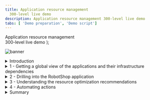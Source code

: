 ```yaml
---
title: Application resource management
  300-level live demo
description: Application resource management 300-level live demo
tabs: [ 'Demo preparation', 'Demo script']
---
```


  <span>
    Application resource management<br/> 300-level live demo
  </span> );

![banner](./images/ARM-GitHub-script-banner-12-15-21.jpg)

<span id="top"></span>

<details>
<summary>Introduction</summary>
<br/>

In this growing digital economy, the application is the business. Application performance, therefore, is one of highest CIO priorities.

<br/>

Home Robots Inc. is a fully digital company selling innovative "household chores" robots globally via its RobotShop online marketplace. Clients browse and purchase through RobotShop's microservices-based cloud native app. Promotions and other marketing events, however, generate unpredictable load patterns. This often results in poor application performance and bad customer experiences. Without full stack visibility, IT Ops teams tend to either over or under-provision resources based on best guesses - which is highly inefficient, costly and risky.

<br/>

In this demo, I'll show you how IBM Turbonomic, a solution based on Application Resource Management, helps SREs and IT Ops teams proactively assure application performance and operational efficiency across their mission critical deployments. We will:

<br/>
• See how Turbonomic stitches together a full-stack view from business applications to their supporting infrastructure <br/>
• Examine the resource optimization recommendations generated by AI-based platform analytics <br/>
• Demonstrate how to automate execution of platform-derived 'actions' <br/>

<br/>

**Note**: This demo will be focus on application resource management in private clouds. 

<br/>

**[Go to top](#top)**

</details>

<details>

<summary>1 - Getting a global view of the applications and their infrastructure dependencies</summary>

<br/>

| **1.1** | **Ingest data from observability platforms and other sources** |
| :--- | :--- |
| **Narration** | Turbonomic requires configuration and operational performance data to make resource optimization recommendations. The more data the better.<br/><br/>The RobotShop application is being observed by Instana. Turbonomic ingests data from Instana and builds a common data model to stitch together a graphical view of the application and its resource dependencies. In the Turbonomic nomenclature, this is called the 'Supply Chain'. |
| **Action** &nbsp; 1.1.1 | Click **Settings** (1) and select **Target Configurations** (2). Select **Instana** (3). <br/> <br/> <img src="https://raw.githubusercontent.com/ibm-garage-tsa/platinum-demos/master/src/pages/300-watson-aiops-application-resource-management/images/target-configurations.jpg" width="500" /> |

| **1.2** | **Examine the global supply chain** |
| :--- | :--- |
| **Narration** | The global supply chain models the dynamic relationship of the managed application and its dependent infrastructure layers. |
| **Action** &nbsp; 1.2.0 | Log in to the Turbonomic instance and click the home **On** button (1) in the upper left corner. **Note**: the next six steps will refer to the below graphic.<br/><br/><img src="https://raw.githubusercontent.com/ibm-garage-tsa/platinum-demos/master/src/pages/300-watson-aiops-application-resource-management/images/global-supply-chain-6.jpg" width="800" /> |
| **Action** &nbsp; 1.2.1 | Hover over the **Business Application** entity (1), which shows the business applications that Turbonomic is aware of. The color of each circle reflects the current health of the entities: red represents performance recommendations, yellow represents efficiency recommendations, and green is healthy. |
| **Action** &nbsp; 1.2.2 | Hover over the **Business Transaction** entity (2), which shows logical business functions that an end-user would execute (such as a purchase or add-to-cart). Business applications are composed of these business transactions. |
| **Action** &nbsp; 1.2.3 | Hover over the **Service** entity (3). A service is basically a REST endpoint. Transactions use the services. |
| **Action** &nbsp; 1.2.4 | Hover over the **Application Component** entity (4). Services are hosted and executed in an application component, like a JVM.
| **Action** &nbsp; 1.2.5 | Hover over the **Container** (5). Application components run on a container platform like Kubernetes. |
| **Action** &nbsp; 1.2.6 | Hover over the **Virtual Machine** entity (6). Application platforms are hosted in virtualized environments like vSphere. |

| **1.3** | **Explore the top business applications** view |
| :--- | :--- |
| **Narration** | Turbonomic displays the applications in order of risk. &nbsp; &nbsp; &nbsp; &nbsp; &nbsp; &nbsp; &nbsp; &nbsp; &nbsp; &nbsp; &nbsp; &nbsp; &nbsp; &nbsp; &nbsp; &nbsp; &nbsp; &nbsp; &nbsp; |
| **Action** &nbsp; 1.3.1 | Click the **Business Applications** entity. &nbsp; &nbsp; &nbsp; &nbsp; &nbsp; &nbsp; &nbsp; &nbsp; &nbsp; &nbsp; &nbsp; &nbsp; &nbsp; &nbsp; &nbsp; &nbsp; &nbsp; &nbsp; &nbsp;<br/><br/> <img src="https://raw.githubusercontent.com/ibm-garage-tsa/platinum-demos/master/src/pages/300-watson-aiops-application-resource-management/images/RobotShop-SLO-Violation-5.jpg" width="800" /> |
| **Narration** | We see that RobotShop currently has an SLO violation - response time is up.&nbsp; &nbsp; &nbsp; &nbsp; &nbsp; &nbsp; &nbsp; &nbsp; &nbsp; &nbsp; &nbsp; &nbsp; &nbsp; &nbsp; &nbsp; &nbsp; &nbsp; &nbsp; &nbsp; <br/><br/>The Application Resource Health bar indicates that there are some critical performance issues as well as some areas to improve efficiency. &nbsp; &nbsp; &nbsp; &nbsp; &nbsp; &nbsp; &nbsp; &nbsp; &nbsp; &nbsp; &nbsp; &nbsp; &nbsp; &nbsp; &nbsp; &nbsp; &nbsp; &nbsp; &nbsp; &nbsp; &nbsp; &nbsp; &nbsp; &nbsp; &nbsp; &nbsp; &nbsp; &nbsp; &nbsp; &nbsp; &nbsp; &nbsp; &nbsp; &nbsp; &nbsp; &nbsp; &nbsp; &nbsp;<br/>The Actions button automates the recommended actions directly from Turbonomic. |

<br/>

**[Go to top](#top)**

</details>

<details>

<summary>2 - Drilling into the RobotShop application</summary>

<br/>

| **2.1** | **Examine RobotShop resource dependencies** |
| :--- | :--- |
| **Narration** | Now that we have a broad understanding of the global view, let's examine the health of RobotShop. This is called 'scoping'. |
| **Action** &nbsp; 2.1.1 | Click the **RobotShop** link to scope to RobotShop.<br/><br/> <img src="https://raw.githubusercontent.com/ibm-garage-tsa/platinum-demos/master/src/pages/300-watson-aiops-application-resource-management/images/2021-12-16_23-44-25.png" width="800" /> |
| **Action** &nbsp; 2.1.2 | Notice that we are scoped to RobotShop, with data coming from Instana. <br/><br/> <img src="https://raw.githubusercontent.com/ibm-garage-tsa/platinum-demos/master/src/pages/300-watson-aiops-application-resource-management/images/RobotShop-Supply-Chain.jpg" width="800" /> |
| **Narration** | The supply chain is scoped to RobotShop, and the charts provide a quick view of RobotShop's overall operating health.<br/><br/>Since RobotShop is a Kubernetes-based cloud native application, all the entities in the supply chain are specific to a container infrastructure. |
| **Action** &nbsp; 2.1.3 | On the **Pending Actions** chart, click **Show All**.<br/> <br/> <img src="https://raw.githubusercontent.com/ibm-garage-tsa/platinum-demos/master/src/pages/300-watson-aiops-application-resource-management/images/pending-actions-show-all-6.png" width="800" /> |
| **Narration** | The Turbonomic engine performs an ongoing (real time) holistic analysis of the environment, generating actions that you can take to resolve and avoid emerging problems. <br/><br/>Here we see container resize actions, categorized as 'performance' and 'efficiency' actions. These are displayed for you to either investigate further or execute manually.<br/><br/>Container resize up actions are typically performance-centric actions that are driven to resolve an underlying resource congestion issue. Container resize down actions are typically efficiency-centric actions that are pointing to a resource optimization opportunity, likely a consequence of resource over-provisioning. |
| **Action** &nbsp; 2.1.4 | On the **Action Center** panel, select **Workload Controller** (1), then select the **cart** service (2), and  click **Details** (3). <br/> <br/> <img src="https://raw.githubusercontent.com/ibm-garage-tsa/platinum-demos/master/src/pages/300-watson-aiops-application-resource-management/images/Effciency-Ratings-Expand-Actions-5.jpg" width="800" /> |

<br/>

**[Go to top](#top)**

</details>

<details>

<summary>3 - Understanding the resource optimization recommendations </summary>

<br/>

| **3.1** | **Analyze a performance recommendation** |
| :--- | :--- |
| **Narration** | Let's explore one of the performance recommendations in more detail. |
| **Action** &nbsp; 3.1.1 | On the **Action Details** page, click **Expand Details** to inspect the rationale behind the recommendations.<br/> <br/><img src="https://raw.githubusercontent.com/ibm-garage-tsa/platinum-demos/master/src/pages/300-watson-aiops-application-resource-management/images/Expand-Performance-Action-Details.png" width="800" /> |
| **Narration** | The graphs show an imminent congestion for the RobotShop card pod, based on the a percentile analysis from the last 30 days observation period. RobotShop will make three types of recommendations: (list three). Turbonomic recommends upsizing the existing memory from 100 MB to 228 MB. The analysis shows that if this action is taken, it will result in a reduction of memory utilization from 82% to 36%. This memory upsizing will mitigate the detected risk of congestion for memory resources. |
| **Action** &nbsp; 3.1.2 | Review the **performance action** details.<br/> <br/> <img src="https://raw.githubusercontent.com/ibm-garage-tsa/platinum-demos/master/src/pages/300-watson-aiops-application-resource-management/images/performance-action-details.png" width="800" /> |

| **3.2** | **Analyze an efficiency recommendation** |
| :--- | :--- |
| **Narration** | When the architect initially does sizing, the values are based on best guesses and taking a safer path - typically resulting in the over-provisioning of resources. There is often opportunity to reclaim unused expensive resources and save costs. |
| **Action** &nbsp; 3.2.1 | On the **Action Center** panel, select Workload Controllers, then select the **ratings service** and click **Details**. <br/> <br/> <img src="https://raw.githubusercontent.com/ibm-garage-tsa/platinum-demos/master/src/pages/300-watson-aiops-application-resource-management/images/Efficiency-Action-Details.jpg" width="800" /> |
| **Narration** | The Turbonomic platform has discovered that the RobotShop ratings service is over-provisioned with memory. An efficiency recommendation is being made to reduce the memory of the ratings pod from 1 GB to 232 MB. The downsizing will improve memory utilization from 11% to 47.4%, without impacting overall service performance. <br/><br/> In addition to all the detailed analytics behind the recommendation, observe that Turbonomic is able to take the remedial action without having to jump to other tools or involve other cumbersome IT processes. |
| **Action** &nbsp; 3.2.2 | Click the **x** in the upper right corner to close the *Action Details** page.<br/><br/> <img src="https://raw.githubusercontent.com/ibm-garage-tsa/platinum-demos/master/src/pages/300-watson-aiops-application-resource-management/images/Effciency-Ratings-Expand-Actions-5.jpg" width="800" /> |

| **3.3** | **Analyze a workload consolidation recommendation** |
| :--- | :--- |
| **Narration** | The performance of a service depends on the availability of compute resources to the encapsulating pod. The pod runs on a node, so the performance and efficiency of the node matters. We will see how Turbonomic intelligently and proactively redistributes workloads in real time to better optimize the full stack. |
| **Action** &nbsp; 3.3.1 | On the **RobotShop** supply chain, click **Namespace**.<br/> <br/> <img src="https://raw.githubusercontent.com/ibm-garage-tsa/platinum-demos/master/src/pages/300-watson-aiops-application-resource-management/images/RobotShop-Namespace.png" width="500" />
| **Narration** | A Namespace is a logical pool of resources that manages workloads based on specific requirements or business needs. The Capacity and Usage chart provides a quick view into quotas set on this cluster, and the relative utilization of the resources. These quotas serve as the guardrails when making container sizing decisions. The Top Services chart shows that the RobotShop rabbitmq service can benefit from some performance and efficiency actions. |
| **Action** &nbsp; 3.3.2 | On the **Service-robot-shop/rabbitmq** row, click **Actions**.<br/><br/>  <img src="https://raw.githubusercontent.com/ibm-garage-tsa/platinum-demos/master/src/pages/300-watson-aiops-application-resource-management/images/RabbitMQ-Actions-Click.png" width="800" /> |
| **Action** &nbsp; 3.3.3 | Under **Move**, select **Container Pods** (1), then click **Details** (2) in the **robotshop/rabbitmq** line.<br/><br/> <img src="https://raw.githubusercontent.com/ibm-garage-tsa/platinum-demos/master/src/pages/300-watson-aiops-application-resource-management/images/action-center.png" width="800" /> |
| **Action** &nbsp; 3.3.4 | Review the analytics behind the workload consolidation recommendation.<br/> <br/> <img src="https://raw.githubusercontent.com/ibm-garage-tsa/platinum-demos/master/src/pages/300-watson-aiops-application-resource-management/images/rabbitmq-Action-Details-1.png" width="800" /> |
| **Narration** | The RobotShop rabbitmq service is a queueing service hosting the RabbitMQ server. Turbonomic analysis indicates that the worker node currently hosting the rabbitmq service is under-utilized and that operational efficiency can be further improved by moving this service to another worker node - consolidating the cluster resources on fewer worker nodes. The analytics also compute the approximate future resource utilization rates of the source and target worker nodes if the actions were to be taken. Without these capabilities, the alternate manual approach can be slow, reactive, error-prone and increasingly challenging as the number of services on the cluster grow.<br/><br/>Last but not least, the analytics also inform the user whether these resource optimization actions can be taken from within Turbonomic. Let's look at that next. |
 
<br/>

**[Go to top](#top)**

</details>

<details>

<summary>4 - Automating actions</summary>

<br/>

| **4.1** | **Automate action execution and eliminate manual intervention** |
| :--- | :--- |
| **Narration** | Though Turbonomic allows you to take action from the platform with the click of a button, it is a best practice to automate these actions. <br/><br/>We will now define an automation policy that enables you to automate the platform-derived actions. |
| **Action** &nbsp; 4.1.1 | From **Settings**, click **Policies**. Click **New Automation Policy**. Select **Container Pod**. |
| **Action** &nbsp; 4.1.2 | We will give the policy a name (1), schedule (2), and then define how an action is accepted (3). <br/> <br/> <img src="https://raw.githubusercontent.com/ibm-garage-tsa/platinum-demos/master/src/pages/300-watson-aiops-application-resource-management/images/Automation-Policy-1.jpg" width="500" /> |
| **Action** &nbsp; 4.1.2 | Fill out the **Action and Orchestration** panel.<br/><br/> Define the **Action Types** that will be automated by this automation policy: **Move**, **Suspend**, **Provision** (1).<br/><br/>Set **Action Generation** to **Generate Actions** (2).<br/><br/>Set **Action Acceptance** to **Automatic** (3).<br/><br/>**Do not** click **Submit**. (WHY?)<br/> <br/> <img src="https://raw.githubusercontent.com/ibm-garage-tsa/platinum-demos/master/src/pages/300-watson-aiops-application-resource-management/images/Automation-Policy-2.jpg" width="500" /> |
| **Narration** | Once the Automation Policy is saved, it will go into effect. All configured actions will now be executed automatically.<br/><br/>The main benefit and best practice of Turbonomic is to execute an increasing number of actions automatically. Removing human intervention and leveraging automation will maintain application performance and improve operational efficiency. |

<br/>

**[Go to top](#top)**

</details>

<details>

<summary>Summary</summary>

<br/>

In this demo we showed you how Turbonomic can assure the performance of your applications and improve the operational efficiency of the supporting application infrastructure. Using RobotShop, we walked through examples of how Turbonomic can augment the well-known benefits of a container platform to provide additional and high-value capabilities - ranging from intelligent container right sizing and SLA management to over-provisioning and cluster-wide workload consolidation.

<br/>

**[Go to top](#top)**

</details>

